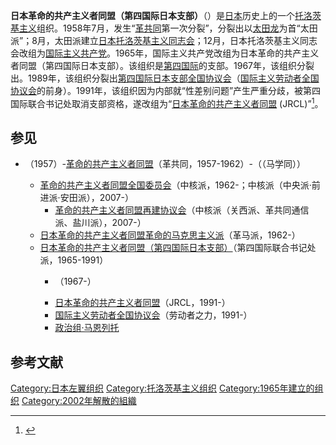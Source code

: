 {{Multiple issues|
{{Onesource|time=2020-11-12T09:40:47+00:00}}
{{Expand language|1=ja|time=2020-11-12T09:41:54+00:00}}
}}
'''日本革命的共产主义者同盟（第四国际日本支部）'''（{{lang-ja|日本革命的共産主義者同盟（第四インターナショナル日本支部）}}）是[[日本|日本]]历史上的一个[[托洛茨基主义|托洛茨基主义]]组织。1958年7月，发生“[[革命的共产主义者同盟|革共同]]第一次分裂”，分裂出以[[太田龙|太田龙]]为首“太田派”；8月，太田派建立[[日本托洛茨基主义同志会|日本托洛茨基主义同志会]]；12月，日本托洛茨基主义同志会改组为[[国际主义共产党|国际主义共产党]]。1965年，国际主义共产党改组为日本革命的共产主义者同盟（第四国际日本支部）。该组织是[[第四国际|第四国际]]的支部。1967年，该组织分裂出{{link-ja|第四国际日本支部（布尔什维克列宁主义派）|第四インターナショナル日本支部 (ボルシェビキ・レーニン主義派)}}。1989年，该组织分裂出[[第四国际日本支部全国协议会|第四国际日本支部全国协议会]]（[[国际主义劳动者全国协议会|国际主义劳动者全国协议会]]的前身）。1991年，该组织因为内部就“性差别问题”产生严重分歧，被第四国际联合书记处取消支部资格，遂改组为“[[日本革命的共产主义者同盟|日本革命的共产主义者同盟]] (JRCL)”<ref>{{Cite web |url=http://redmole.m78.com/bunko/15/bunko15f.html |title=『日本革命的共産主義者同盟小史』党史編纂委員会・編 国際革命文庫 新時代社 |access-date=2020-11-12 |archive-date=2016-07-14 |archive-url=https://web.archive.org/web/20160714231248/http://redmole.m78.com/bunko/15/bunko15f.html |dead-url=no }}</ref>。

==参见==
* {{link-ja|日本托洛茨基主义联盟|日本トロッキスト聯盟}}（1957）-[[革命的共产主义者同盟|革命的共产主义者同盟]]（革共同，1957-1962）-（{{link-ja|马克思主义学生同盟|マルクス主義学生同盟}}（马学同））
** [[革命的共产主义者同盟全国委员会|革命的共产主义者同盟全国委员会]]（中核派，1962-；中核派（中央派·前进派·安田派），2007-）
*** [[革命的共产主义者同盟再建协议会|革命的共产主义者同盟再建协议会]]（中核派（关西派、革共同通信派、盐川派），2007-）
** [[日本革命的共产主义者同盟革命的马克思主义派|日本革命的共产主义者同盟革命的马克思主义派]]（革马派，1962-）
** [[日本革命的共产主义者同盟（第四国际日本支部）|日本革命的共产主义者同盟（第四国际日本支部）]]（第四国际联合书记处派，1965-1991）
*** {{link-ja|第四国际日本支部（布尔什维克列宁主义派）|第四インターナショナル日本支部 (ボルシェビキ・レーニン主義派)}}（1967-）
*** [[日本革命的共产主义者同盟|日本革命的共产主义者同盟]]（JRCL，1991-）
*** [[国际主义劳动者全国协议会|国际主义劳动者全国协议会]]（劳动者之力，1991-）
*** [[政治组·马恩列托|政治组·马恩列托]]

== 参考文献 ==
{{reflist}}

[[Category:日本左翼组织|Category:日本左翼组织]]
[[Category:托洛茨基主义组织|Category:托洛茨基主义组织]]
[[Category:1965年建立的组织|Category:1965年建立的组织]]
[[Category:2002年解散的組織|Category:2002年解散的組織]]